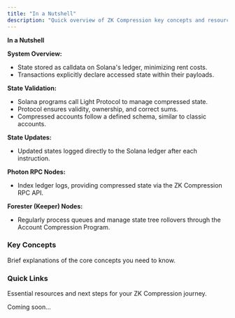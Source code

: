```yaml
---
title: "In a Nutshell"
description: "Quick overview of ZK Compression key concepts and resources"
---
```


**In a Nutshell**

**System Overview:**

- State stored as calldata on Solana's ledger, minimizing rent costs.
- Transactions explicitly declare accessed state within their payloads.

**State Validation:**

- Solana programs call Light Protocol to manage compressed state.
- Protocol ensures validity, ownership, and correct sums.
- Compressed accounts follow a defined schema, similar to classic accounts.

**State Updates:**

- Updated states logged directly to the Solana ledger after each instruction.

**Photon RPC Nodes:**

- Index ledger logs, providing compressed state via the ZK Compression RPC API.

**Forester (Keeper) Nodes:**

- Regularly process queues and manage state tree rollovers through the Account Compression Program.

### Key Concepts

Brief explanations of the core concepts you need to know.

### Quick Links

Essential resources and next steps for your ZK Compression journey.

Coming soon...

